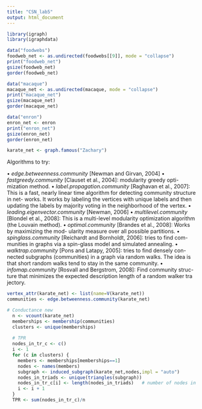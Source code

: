 ```yaml
---
title: "CSN_lab5"
output: html_document
---
```


```r
library(igraph)
library(igraphdata)

data("foodwebs")
foodweb_net <- as.undirected(foodwebs[[9]], mode = "collapse")
print("foodweb_net")
gsize(foodweb_net)
gorder(foodweb_net)

data("macaque")
macaque_net <- as.undirected(macaque, mode = "collapse")
print("macaque_net")
gsize(macaque_net)
gorder(macaque_net)

data("enron")
enron_net <- enron
print("enron_net")
gsize(enron_net)
gorder(enron_net)

karate_net <- graph.famous("Zachary")
```


Algorithms to try:

• *edge.betweenness.community* [Newman and Girvan, 2004]
• *fastgreedy.community* [Clauset et al., 2004]: modularity greedy opti-
mization method.
• *label.propagation.community* [Raghavan et al., 2007]: This is a fast, nearly linear time algorithm for detecting community structure in net- works. It works by labeling the vertices with unique labels and then updating the labels by majority voting in the neighborhood of the vertex.
• *leading.eigenvector.community* [Newman, 2006]
• *multilevel.community* [Blondel et al., 2008]: This is a multi-level modularity optimization algorithm (the Louvain method).
• *optimal.community* [Brandes et al., 2008]: Works by maximizing the mod- ularity measure over all possible partitions.
• *spinglass.community* [Reichardt and Bornholdt, 2006]: tries to find com- munities in graphs via a spin-glass model and simulated annealing.
• *walktrap.community* [Pons and Latapy, 2005]: tries to find densely con- nected subgraphs (communities) in a graph via random walks. The idea is that short random walks tend to stay in the same community.
• *infomap.community* [Rosvall and Bergstrom, 2008]: Find community struc- ture that minimizes the expected description length of a random walker tra jectory.


```r
vertex_attr(karate_net) <- list(name=V(karate_net))
communities <- edge.betweenness.community(karate_net)

# Conductance new
  n <- vcount(karate_net)
  memberships <- membership(communities)
  clusters <- unique(memberships)
  
  # TPR
  nodes_in_tr_c <- c()
  i <- 1
  for (c in clusters) {
    members <- memberships[memberships==1]
    nodes <- names(members)
    subgraph <- induced_subgraph(karate_net,nodes,impl = "auto")
    nodes_in_triads <- unique(triangles(subgraph))
    nodes_in_tr_c[i] <- length(nodes_in_triads)   # number of nodes in triads
    i <- i + 1
  }
  TPR <- sum(nodes_in_tr_c)/n



```

















